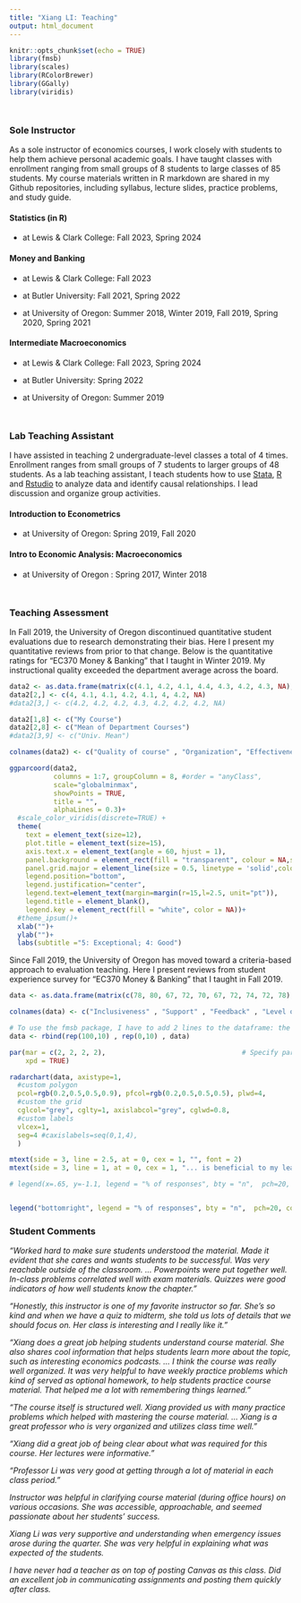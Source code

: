 ```yaml
---
title: "Xiang LI: Teaching"
output: html_document
---
```


```r
knitr::opts_chunk$set(echo = TRUE)
library(fmsb)
library(scales)
library(RColorBrewer)
library(GGally)
library(viridis)
```

<div style="margin-bottom:50px;">
</div>

<!-- ### Teaching Philosophy -->

<!-- As an educator in economics, I aim to create an inclusive environment where students are able to apply quantitative & graphical skills, economic intuition, and economic theory to understand the evolving real-world issues, news, and events. I pride myself in helping students with developing economic tools to problem solve and being available to assist students outside of class whenever the need arises.  -->

<!-- <div style="margin-bottom:50px;"> -->
<!-- </div> -->

### Sole Instructor

As a sole instructor of economics courses, I work closely with students to help them achieve personal academic goals. I have taught classes with enrollment ranging from small groups of 8 students to large classes of 85 students. My course materials written in R markdown are shared in my Github repositories, including syllabus, lecture slides, practice problems, and study guide. 

<!-- and organize graduate employee grading.  -->
<!-- Entering Spring 2023, I have been the sole instructor a total of 6 times in 3 distinct undergraduate-level courses, in person and online.  -->

#### Statistics (in R)

- at Lewis & Clark College: Fall 2023, Spring 2024


#### Money and Banking

- at Lewis & Clark College: Fall 2023
- at Butler University: Fall 2021, Spring 2022
- at University of Oregon: Summer 2018, Winter 2019, Fall 2019, Spring 2020, Spring 2021
  
  <!-- - [Github repo](https://github.com/lx0413/EC370) -->

#### Intermediate Macroeconomics 

- at Lewis & Clark College: Fall 2023, Spring 2024
- at Butler University: Spring 2022
- at University of Oregon: Summer 2019

  <!-- - [Github repo](https://github.com/lx0413/EC313) -->

<div style="margin-bottom:50px;">
</div>



### Lab Teaching Assistant

<!-- Entering Fall 2020,  -->

I have assisted in teaching 2 undergraduate-level classes a total of 4 times. Enrollment ranges from small groups of 7 students to larger groups of 48 students. As a lab teaching assistant, I teach students how to use [Stata](https://www.stata.com/), [R](https://www.r-project.org/about.html) and [Rstudio](https://rstudio.com/) to analyze data and identify causal relationships. I lead discussion and organize group activities. 



#### Introduction to Econometrics

- at University of Oregon: Spring 2019, Fall 2020

#### Intro to Economic Analysis: Macroeconomics

- at University of Oregon : Spring 2017, Winter 2018

<div style="margin-bottom:50px;">
</div>

### Teaching Assessment 

In Fall 2019, the University of Oregon discontinued quantitative student evaluations due to research demonstrating their bias. Here I present my quantitative reviews from prior to that change. Below is the quantitative ratings for "EC370 Money & Banking" that I taught in Winter 2019. My instructional quality exceeded the department average across the board.

```r
data2 <- as.data.frame(matrix(c(4.1, 4.2, 4.1, 4.4, 4.3, 4.2, 4.3, NA), ncol=8))
data2[2,] <- c(4, 4.1, 4.1, 4.2, 4.1, 4, 4.2, NA)
#data2[3,] <- c(4.2, 4.2, 4.2, 4.3, 4.2, 4.2, 4.2, NA)

data2[1,8] <- c("My Course")
data2[2,8] <- c("Mean of Department Courses")
#data2[3,9] <- c("Univ. Mean")

colnames(data2) <- c("Quality of course" , "Organization", "Effectiveness", "Communication availability", "Evaluation guidelines", "Amount learned", "Helpful when consulted", "Group")

ggparcoord(data2,
           columns = 1:7, groupColumn = 8, #order = "anyClass",
           scale="globalminmax",
           showPoints = TRUE, 
           title = "",
           alphaLines = 0.3)+ 
  #scale_color_viridis(discrete=TRUE) +
  theme(
    text = element_text(size=12),
    plot.title = element_text(size=15),
    axis.text.x = element_text(angle = 60, hjust = 1),
    panel.background = element_rect(fill = "transparent", colour = NA,size = 2, linetype = "solid"),
    panel.grid.major = element_line(size = 0.5, linetype = 'solid',colour = "grey"),
    legend.position="bottom", 
    legend.justification="center", 
    legend.text=element_text(margin=margin(r=15,l=2.5, unit="pt")), 
    legend.title = element_blank(), 
    legend.key = element_rect(fill = "white", color = NA))+
  #theme_ipsum()+
  xlab("")+
  ylab("")+
  labs(subtitle ="5: Exceptional; 4: Good")
```

Since Fall 2019, the University of Oregon has moved toward a criteria-based approach to evaluation teaching. Here I present reviews from student experience survey for "EC370 Money & Banking" that I taught in Fall 2019. 

```r
data <- as.data.frame(matrix(c(78, 80, 67, 72, 70, 67, 72, 74, 72, 78), ncol=10))

colnames(data) <- c("Inclusiveness" , "Support" , "Feedback" , "Level of challenge" , "Quality of materials", "Instructor communication", "Organization", "Relevance", "Assignments", "Accessibility")

# To use the fmsb package, I have to add 2 lines to the dataframe: the max and min of each topic to show on the plot!
data <- rbind(rep(100,10) , rep(0,10) , data)

par(mar = c(2, 2, 2, 2),                                  # Specify par parameters
    xpd = TRUE)

radarchart(data, axistype=1, 
  #custom polygon
  pcol=rgb(0.2,0.5,0.5,0.9), pfcol=rgb(0.2,0.5,0.5,0.5), plwd=4,
  #custom the grid
  cglcol="grey", cglty=1, axislabcol="grey", cglwd=0.8,
  #custom labels
  vlcex=1, 
  seg=4 #caxislabels=seq(0,1,4), 
  )

mtext(side = 3, line = 2.5, at = 0, cex = 1, "", font = 2)
mtext(side = 3, line = 1, at = 0, cex = 1, "... is beneficial to my learning", col = '#666664')

# legend(x=.65, y=-1.1, legend = "% of responses", bty = "n",  pch=20, col=rgb(0.2,0.5,0.5,0.9), text.col = '#666664', cex=1, pt.cex=3)


legend("bottomright", legend = "% of responses", bty = "n",  pch=20, col=rgb(0.2,0.5,0.5,0.9), text.col = '#666664', cex=1, pt.cex=3)
```

### Student Comments

_"Worked hard to make sure students understood the material. Made it evident that she cares and wants students to be successful. Was very reachable outside of the classroom. ... Powerpoints were put together well. In-class problems correlated well with exam materials. Quizzes were good indicators of how well students know the chapter."_

<!-- -- Taylor Athan_ -->

_"Honestly, this instructor is one of my favorite instructor so far. She's so kind and when we have a quiz to midterm, she told us lots of details that we should focus on. Her class is interesting and I really like it."_

<!-- -- Pengfei Qin_ -->

_"Xiang does a great job helping students understand course material. She also shares cool information that helps students learn more about the topic, such as interesting economics podcasts. ... I think the course was really well organized. It was very helpful to have weekly practice problems which kind of served as optional homework, to help students practice course material. That helped me a lot with remembering things learned."_

<!-- -- Marie Rose Tonguino_ -->

_"The course itself is structured well. Xiang provided us with many practice problems which helped with mastering the course material. ... Xiang is a great professor who is very organized and utilizes class time well."_

<!-- -- Ashvin Ashoke_ -->

_"Xiang did a great job of being clear about what was required for this course. Her lectures were informative."_

<!-- -- Tyler Hanson_ -->

_"Professor Li was very good at getting through a lot of material in each class period."_ 

<!-- -- Sean Vermilya_ -->

_Instructor was helpful in clarifying course material (during office hours) on various occasions. She was accessible, approachable, and seemed passionate about her students' success._

_Xiang Li was very supportive and understanding when emergency issues arose during the quarter. She was very helpful in explaining what was expected of the students._

_I have never had a teacher as on top of posting Canvas as this class. Did an excellent job in communicating assignments and posting them quickly after class._

<div style="margin-bottom:50px;">
</div>

<!-- **Teaching Evaluations:** -->
<!-- <img src="images/evaluation.jpg" style="width:100%; border:3px solid; margin-right: 20px" align="left"> -->

